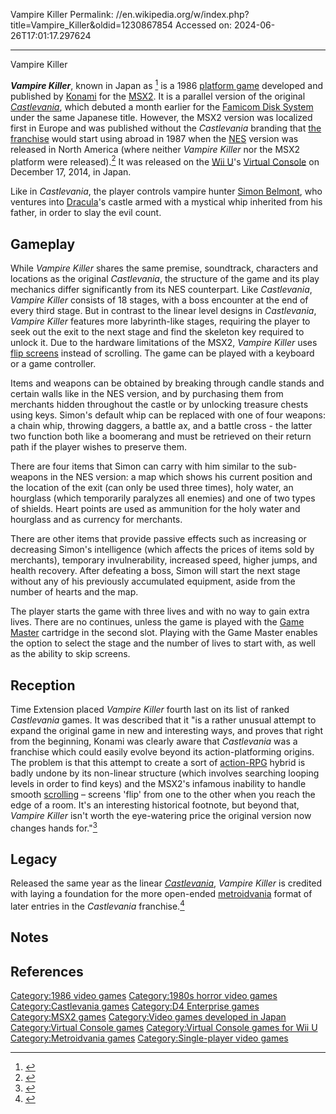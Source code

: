 Vampire Killer
Permalink: //en.wikipedia.org/w/index.php?title=Vampire_Killer&oldid=1230867854
Accessed on: 2024-06-26T17:01:17.297624



------
Vampire Killer
{{about|the 1986 MSX2 game|the 1994 Mega Drive game|Castlevania: Bloodlines|other uses}}
{{more citations needed|date=May 2020}}
{{Infobox video game
| image = Vampire Killer MSX.jpg
| caption = European box art
| developer = [[Konami]]
| publisher = Konami
| designer = Akihiko Nagata
| producer = Akihiko Nagata
| composer = [[Kinuyo Yamashita]]<br>Satoe Terashima
| artist = F. Hayakawa
| programmer = {{ubl|A. Harima|Isao Akada|Katsuya Nagae}}
| series = ''[[Castlevania]]''
| platforms = [[MSX2]]
| released = {{vgrelease|JP|October 30, 1986|EU|1987}}
| genre = [[Platformer|Platform]], [[Action-adventure game|action-adventure]]
| modes = [[Single-player]]
}}

'''''Vampire Killer''''', known in Japan as {{nihongo foot|'''''Akumajō Dracula''''',|悪魔城ドラキュラ|Akumajō Dorakyura|lit. "''Demon Castle Dracula''"|lead=yes|group=lower-alpha}}<ref>{{cite video game |title=Castlevania: Harmony of Despair |developer=[[Konami]] |publisher=Konami|date=2010-08-04|quote='''Japanese:''' 歴代の「悪魔城ドラキュラ」シリーズから選ばれた登場キャラクターを操作して、仲間たちと悪魔城に乗り込み、宿敵ドラキュラ伯爵に立ち向かおう。 '''English translation:''' Take control of past protagonists from the Castlevania series to brave the Demon Castle alongside friends and defeat the ancient enemy Count Dracula.}}</ref> is a 1986 [[Platformer|platform game]] developed and published by [[Konami]] for the [[MSX2]]. It is a parallel version of the original ''[[Castlevania (1986 video game)|Castlevania]]'', which debuted a month earlier for the [[Family Computer Disk System|Famicom Disk System]] under the same Japanese title. However, the MSX2 version was localized first in Europe and was published without the ''Castlevania'' branding that [[Castlevania (series)|the franchise]] would start using abroad in 1987 when the [[Nintendo Entertainment System|NES]] version was released in North America (where neither ''Vampire Killer'' nor the MSX2 platform were released).<ref>{{cite web|url=http://msx.hansotten.com/uploads/fyfiles/kscsjul88.pdf|title=Ghosts and Ghoulies|magazine=Konami Software Club|date=July 1988|access-date=2019-01-28|archive-url=https://web.archive.org/web/20190129122915/http://msx.hansotten.com/uploads/fyfiles/kscsjul88.pdf|archive-date=2019-01-29|url-status=live}}</ref> It was released on the [[Wii U]]'s [[Virtual Console]] on December 17, 2014, in Japan.

Like in ''Castlevania'', the player controls vampire hunter [[Simon Belmont]], who ventures into [[Dracula (Castlevania)|Dracula]]'s castle armed with a mystical whip inherited from his father, in order to slay the evil count.

==Gameplay==
While ''Vampire Killer'' shares the same premise, soundtrack, characters and locations as the original ''Castlevania'', the structure of the game and its play mechanics differ significantly from its NES counterpart. Like ''Castlevania'', ''Vampire Killer'' consists of 18 stages, with a boss encounter at the end of every third stage. But in contrast to the linear level designs in ''Castlevania'', ''Vampire Killer'' features more labyrinth-like stages, requiring the player to seek out the exit to the next stage and find the skeleton key required to unlock it. Due to the hardware limitations of the MSX2, ''Vampire Killer'' uses [[flip screen]]s instead of scrolling. The game can be played with a keyboard or a game controller.

Items and weapons can be obtained by breaking through candle stands and certain walls like in the NES version, and by purchasing them from merchants hidden throughout the castle or by unlocking treasure chests using keys. Simon's default whip can be replaced with one of four weapons: a chain whip, throwing daggers, a battle ax, and a battle cross - the latter two function both like a boomerang and must be retrieved on their return path if the player wishes to preserve them.

There are four items that Simon can carry with him similar to the sub-weapons in the NES version: a map which shows his current position and the location of the exit (can only be used three times), holy water, an hourglass (which temporarily paralyzes all enemies) and one of two types of shields. Heart points are used as ammunition for the holy water and hourglass and as currency for merchants.

There are other items that provide passive effects such as increasing or decreasing Simon's intelligence (which affects the prices of items sold by merchants), temporary invulnerability, increased speed, higher jumps, and health recovery. After defeating a boss, Simon will start the next stage without any of his previously accumulated equipment, aside from the number of hearts and the map.

The player starts the game with three lives and with no way to gain extra lives. There are no continues, unless the game is played with the [[Konami Game Master|Game Master]] cartridge in the second slot. Playing with the Game Master enables the option to select the stage and the number of lives to start with, as well as the ability to skip screens.

==Reception==
Time Extension placed ''Vampire Killer'' fourth last on its list of ranked ''Castlevania'' games. It was described that it "is a rather unusual attempt to expand the original game in new and interesting ways, and proves that right from the beginning, Konami was clearly aware that ''Castlevania'' was a franchise which could easily evolve beyond its action-platforming origins. The problem is that this attempt to create a sort of [[Action role-playing game|action-RPG]] hybrid is badly undone by its non-linear structure (which involves searching looping levels in order to find keys) and the MSX2's infamous inability to handle smooth [[scrolling]] – screens 'flip' from one to the other when you reach the edge of a room. It's an interesting historical footnote, but beyond that, ''Vampire Killer'' isn't worth the eye-watering price the original version now changes hands for."<ref>{{cite web |last1=McFerran |first1=Damien |title=Best Castlevania Games - Every Castlevania Game Ranked |url=https://www.timeextension.com/guides/best-castlevania-games-every-castlevania-game-ranked |website=Time Extension |publisher=Hookshot Media |access-date=19 February 2023 |date=2 January 2023}}</ref>

== Legacy ==
Released the same year as the linear [[Castlevania (1986 video game)|''Castlevania'']], ''Vampire Killer'' is credited with laying a foundation for the more open-ended [[metroidvania]] format of later entries in the ''Castlevania'' franchise.<ref>{{Cite web |last=Parish |first=Jeremy |date=2018-10-26 |title=The best Castlevania games |url=https://www.polygon.com/features/2018/10/26/18011828/best-castlevania |access-date=2023-01-02 |website=Polygon |language=en-US}}</ref>

==Notes==
{{notelist}}

==References==
{{Reflist}}

{{Castlevania series}}
{{Authority control}}

[[Category:1986 video games]]
[[Category:1980s horror video games]]
[[Category:Castlevania games]]
[[Category:D4 Enterprise games]]
[[Category:MSX2 games]]
[[Category:Video games developed in Japan]]
[[Category:Virtual Console games]]
[[Category:Virtual Console games for Wii U]]
[[Category:Metroidvania games]]
[[Category:Single-player video games]]